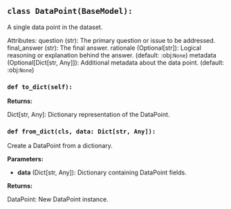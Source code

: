 <a id="camel.datasets.models"></a>

<a id="camel.datasets.models.DataPoint"></a>

## `class DataPoint(BaseModel):`

A single data point in the dataset.

Attributes:
question (str): The primary question or issue to be addressed.
final_answer (str): The final answer.
rationale (Optional[str]): Logical reasoning or explanation behind the
answer. (default: :obj:`None`)
metadata (Optional[Dict[str, Any]]): Additional metadata about the data
point. (default: :obj:`None`)

<a id="camel.datasets.models.DataPoint.to_dict"></a>

### `def to_dict(self):`

**Returns:**

  Dict[str, Any]: Dictionary representation of the DataPoint.

<a id="camel.datasets.models.DataPoint.from_dict"></a>

### `def from_dict(cls, data: Dict[str, Any]):`

Create a DataPoint from a dictionary.

**Parameters:**

- **data** (Dict[str, Any]): Dictionary containing DataPoint fields.

**Returns:**

  DataPoint: New DataPoint instance.
